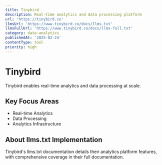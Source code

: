 ```yaml
---
title: Tinybird
description: Real-time analytics and data processing platform
url: 'https://tinybird.co'
llmsUrl: 'https://www.tinybird.co/docs/llms.txt'
llmsFullUrl: 'https://www.tinybird.co/docs/llms-full.txt'
category: data-analytics
publishedAt: '2025-02-24'
contentType: tool
priority: high
---
```


# Tinybird

Tinybird enables real-time analytics and data processing at scale.

## Key Focus Areas

- Real-time Analytics
- Data Processing
- Analytics Infrastructure

## About llms.txt Implementation

Tinybird's llms.txt documentation details their analytics platform features, with comprehensive coverage in their full documentation.
